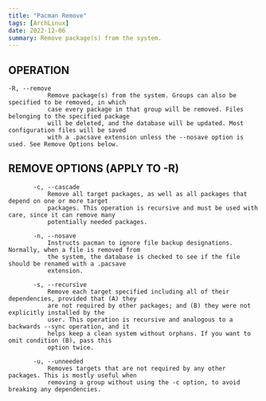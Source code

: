 ```yaml
---
title: "Pacman Remove"
tags: [ArchLinux]
date: 2022-12-06
summary: Remove package(s) from the system.
---
```


## OPERATION

```shell
-R, --remove
           Remove package(s) from the system. Groups can also be specified to be removed, in which
           case every package in that group will be removed. Files belonging to the specified package
           will be deleted, and the database will be updated. Most configuration files will be saved
           with a .pacsave extension unless the --nosave option is used. See Remove Options below.
```

## REMOVE OPTIONS (APPLY TO -R)

```shell
       -c, --cascade
           Remove all target packages, as well as all packages that depend on one or more target
           packages. This operation is recursive and must be used with care, since it can remove many
           potentially needed packages.

       -n, --nosave
           Instructs pacman to ignore file backup designations. Normally, when a file is removed from
           the system, the database is checked to see if the file should be renamed with a .pacsave
           extension.

       -s, --recursive
           Remove each target specified including all of their dependencies, provided that (A) they
           are not required by other packages; and (B) they were not explicitly installed by the
           user. This operation is recursive and analogous to a backwards --sync operation, and it
           helps keep a clean system without orphans. If you want to omit condition (B), pass this
           option twice.

       -u, --unneeded
           Removes targets that are not required by any other packages. This is mostly useful when
           removing a group without using the -c option, to avoid breaking any dependencies.
```
